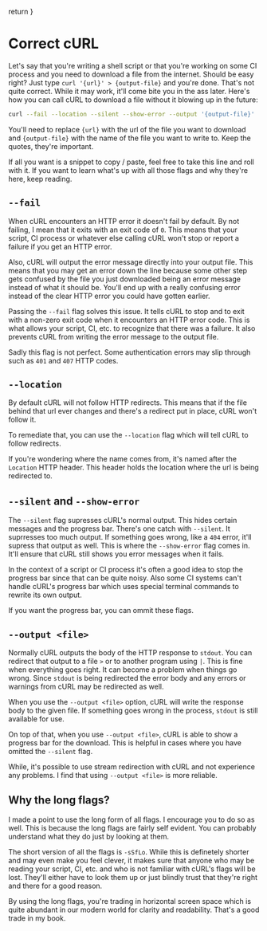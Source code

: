 

  return <Meta title='Correct cURL' />
}

# Correct cURL

Let's say that you're writing a shell script or that you're working on some CI
process and you need to download a file from the internet. Should be easy right?
Just type `curl '{url}' > {output-file}` and you're done. That's not quite
correct. While it may work, it'll come bite you in the ass later. Here's how you
can call cURL to download a file without it blowing up in the future:

```sh
curl --fail --location --silent --show-error --output '{output-file}' '{url}'
```

You'll need to replace `{url}` with the url of the file you want to download and
`{output-file}` with the name of the file you want to write to. Keep the quotes,
they're important.

If all you want is a snippet to copy / paste, feel free to take this line and
roll with it. If you want to learn what's up with all those flags and why
they're here, keep reading.

## `--fail`

When cURL encounters an HTTP error it doesn't fail by default. By not failing, I
mean that it exits with an exit code of `0`. This means that your script, CI
process or whatever else calling cURL won't stop or report a failure if you get
an HTTP error.

Also, cURL will output the error message directly into your output file. This
means that you may get an error down the line because some other step gets
confused by the file you just downloaded being an error message instead of what
it should be. You'll end up with a really confusing error instead of the clear
HTTP error you could have gotten earlier.

Passing the `--fail` flag solves this issue. It tells cURL to stop and to exit
with a non-zero exit code when it encounters an HTTP error code. This is what
allows your script, CI, etc. to recognize that there was a failure. It also
prevents cURL from writing the error message to the output file.

Sadly this flag is not perfect. Some authentication errors may slip through such
as `401` and `407` HTTP codes.

## `--location`

By default cURL will not follow HTTP redirects. This means that if the file
behind that url ever changes and there's a redirect put in place, cURL won't
follow it.

To remediate that, you can use the `--location` flag which will tell cURL to
follow redirects.

If you're wondering where the name comes from, it's named after the `Location`
HTTP header. This header holds the location where the url is being redirected
to.

## `--silent` and `--show-error`

The `--silent` flag supresses cURL's normal output. This hides certain messages
and the progress bar. There's one catch with `--silent`. It suprresses too much
output. If something goes wrong, like a `404` error, it'll supress that output as
well. This is where the `--show-error` flag comes in. It'll ensure that cURL
still shows you error messages when it fails.

In the context of a script or CI process it's often a good idea to stop the
progress bar since that can be quite noisy. Also some CI systems can't handle
cURL's progress bar which uses special terminal commands to rewrite its own
output.

If you want the progress bar, you can ommit these flags.

## `--output <file>`

Normally cURL outputs the body of the HTTP response to `stdout`. You can
redirect that output to a file `>` or to another program using `|`. This is fine
when everything goes right. It can become a problem when things go wrong. Since
`stdout` is being redirected the error body and any errors or warnings from cURL
may be redirected as well.

When you use the `--output <file>` option, cURL will write the response body to
the given file. If something goes wrong in the process, `stdout` is still
available for use.

On top of that, when you use `--output <file>`, cURL is able to show a progress
bar for the download. This is helpful in cases where you have omitted the
`--silent` flag.

While, it's possible to use stream redirection with cURL and not experience any
problems. I find that using `--output <file>` is more reliable.

## Why the long flags?

I made a point to use the long form of all flags. I encourage you to do so as
well. This is because the long flags are fairly self evident. You can probably
understand what they do just by looking at them.

The short version of all the flags is `-sSfLo`. While this is definetely shorter
and may even make you feel clever, it makes sure that anyone who may be reading
your script, CI, etc. and who is not familiar with cURL's flags will be lost.
They'll either have to look them up or just blindly trust that they're right and
there for a good reason.

By using the long flags, you're trading in horizontal screen space which is
quite abundant in our modern world for clarity and readability. That's a good
trade in my book.
